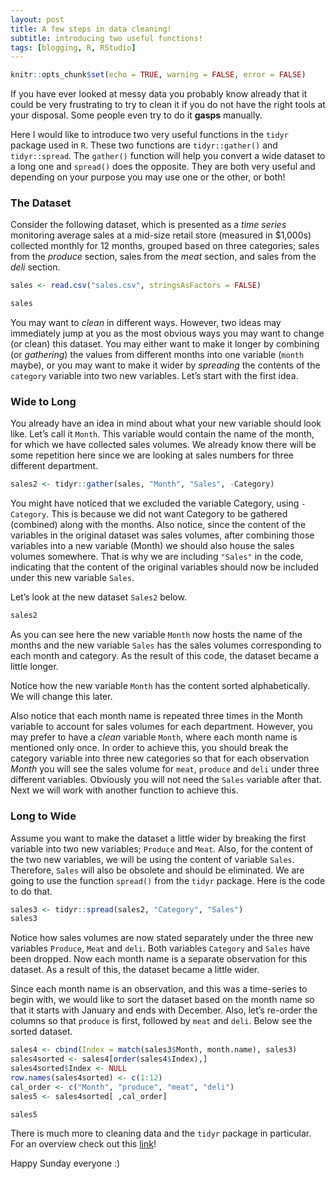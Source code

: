 ---
layout: post
title: A few steps in data cleaning!
subtitle: introducing two useful functions!
tags: [blogging, R, RStudio]
---

```{r setup, include=FALSE}
knitr::opts_chunk$set(echo = TRUE, warning = FALSE, error = FALSE)

```

If you have ever looked at messy data you probably know already that it could be very frustrating to try to clean it if you do not have the right tools at your disposal. Some people even try to do it **gasps** manually. 

Here I would like to introduce two very useful functions in the `tidyr` package used in `R`. These two functions are `tidyr::gather()` and `tidyr::spread`. The `gather()` function will help you convert a wide dataset to a long one and `spread()` does the opposite. They are both very useful and depending on your purpose you may use one or the other, or both!

### The Dataset
Consider the following dataset, which is presented as a _time series_ monitoring average sales at a mid-size retail store (measured in $1,000s) collected monthly for 12 months, grouped based on three categories; sales from the _produce_ section, sales from the _meat_ section, and sales from the _deli_ section.


```{r include= FALSE}
sales <- read.csv("sales.csv", stringsAsFactors = FALSE)
```
```{r echo=FALSE}
sales
```

You may want to _clean_ in different ways. However, two ideas may immediately jump at you as the most obvious ways you may want to change (or clean) this dataset. You may either want to make it longer by combining (or _gathering_) the values from different months into one variable (`month` maybe), or you may want to make it wider by _spreading_ the contents of the `category` variable into two new variables. Let's start with the first idea.

### Wide to Long
You already have an idea in mind about what your new variable should look like. Let's call it `Month`. This variable would contain the name of the month, for which we have collected sales volumes. We already know there will be some repetition here since we are looking at sales numbers for three different department. 

```{r echo=TRUE}
sales2 <- tidyr::gather(sales, "Month", "Sales", -Category)
```
You might have noticed that we excluded the variable Category, using `-Category`. This is because we did not want Category to be gathered (combined) along with the months. Also notice, since the content of the variables in the original dataset was sales volumes, after combining those variables into a new variable (Month) we should also house the sales volumes somewhere. That is why we are including `"Sales"` in the code, indicating that the content of the original variables should now be included under this new variable `Sales`.

Let's look at the new dataset `Sales2` below.
```{r echo=FALSE}
sales2
```

As you can see here the new variable `Month` now hosts the name of the months and the new variable `Sales` has the sales volumes corresponding to each month and category. As the result of this code, the dataset became a little longer.

Notice how the new variable `Month` has the content sorted alphabetically. We will change this later.

Also notice that each month name is repeated three times in the Month variable to account for sales volumes for each department. However, you may prefer to have a _clean_ variable `Month`, where each month name is mentioned only once. In order to achieve this, you should break the category variable into three new categories so that for each observation _Month_ you will see the sales volume for `meat`, `produce` and `deli` under three different variables. Obviously you will not need the `Sales` variable after that. Next we will work with another function to achieve this.  

### Long to Wide
Assume you want to make the dataset a little wider by breaking the first variable into two new variables; `Produce` and `Meat`. Also, for the content of the two new variables, we will be using the content of variable `Sales`. Therefore, `Sales` will also be obsolete and should be eliminated. 
We are going to use the function `spread()` from the `tidyr` package. Here is the code to do that.

```{r echo= TRUE}
sales3 <- tidyr::spread(sales2, "Category", "Sales")
sales3
```

Notice how sales volumes are now stated separately under the three new variables `Produce`, `Meat` and `deli`. Both variables `Category` and `Sales` have been dropped. Now each month name is a separate observation for this dataset. As a result of this, the dataset became a little wider.

Since each month name is an observation, and this was a time-series to begin with, we would like to sort the dataset based on the month name so that it starts with January and ends with December. Also, let's re-order the columns so that `produce` is first, followed by `meat` and `deli`. Below see the sorted dataset.

```{r include = FALSE}
sales4 <- cbind(Index = match(sales3$Month, month.name), sales3)
sales4sorted <- sales4[order(sales4$Index),]
sales4sorted$Index <- NULL
row.names(sales4sorted) <- c(1:12)
cal_order <- c("Month", "produce", "meat", "deli")
sales5 <- sales4sorted[ ,cal_order]
```
```{r echo= FALSE}
sales5
```

There is much more to cleaning data and the `tidyr` package in particular. For an overview check out this [link](https://www.rdocumentation.org/packages/tidyr/versions/0.8.3)!

Happy Sunday everyone :)


